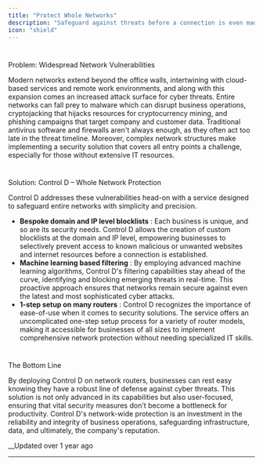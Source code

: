 ```yaml
---
title: "Protect Whole Networks"
description: "Safeguard against threats before a connection is even made. Block malware, cryptojacking and phishing domains across entire networks by deploying Control D on a router."
icon: "shield"
---
```


# 

Problem: Widespread Network Vulnerabilities

Modern networks extend beyond the office walls, intertwining with cloud-based services and remote work environments, and along with this expansion comes an increased attack surface for cyber threats. Entire networks can fall prey to malware which can disrupt business operations, cryptojacking that hijacks resources for cryptocurrency mining, and phishing campaigns that target company and customer data. Traditional antivirus software and firewalls aren't always enough, as they often act too late in the threat timeline. Moreover, complex network structures make implementing a security solution that covers all entry points a challenge, especially for those without extensive IT resources.

# 

Solution: Control D – Whole Network Protection

Control D addresses these vulnerabilities head-on with a service designed to safeguard entire networks with simplicity and precision.

  * **Bespoke domain and IP level blocklists** : Each business is unique, and so are its security needs. Control D allows the creation of custom blocklists at the domain and IP level, empowering businesses to selectively prevent access to known malicious or unwanted websites and internet resources before a connection is established.
  * **Machine learning based filtering** : By employing advanced machine learning algorithms, Control D's filtering capabilities stay ahead of the curve, identifying and blocking emerging threats in real-time. This proactive approach ensures that networks remain secure against even the latest and most sophisticated cyber attacks.
  * **1-step setup on many routers** : Control D recognizes the importance of ease-of-use when it comes to security solutions. The service offers an uncomplicated one-step setup process for a variety of router models, making it accessible for businesses of all sizes to implement comprehensive network protection without needing specialized IT skills.

# 

The Bottom Line

By deploying Control D on network routers, businesses can rest easy knowing they have a robust line of defense against cyber threats. This solution is not only advanced in its capabilities but also user-focused, ensuring that vital security measures don't become a bottleneck for productivity. Control D's network-wide protection is an investment in the reliability and integrity of business operations, safeguarding infrastructure, data, and ultimately, the company's reputation.

__Updated over 1 year ago

* * *
